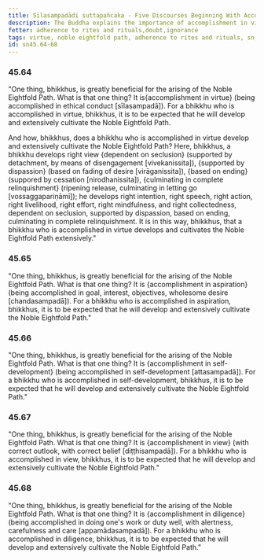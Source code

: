 ```yaml
---
title: Sīlasampadādi suttapañcaka - Five Discourses Beginning With Accomplishment in Virtue
description: The Buddha explains the importance of accomplishment in virtue, aspiration, self-development, view, and diligence in the development and cultivation of the noble eightfold path.
fetter: adherence to rites and rituals,doubt,ignorance
tags: virtue, noble eightfold path, adherence to rites and rituals, sn, sn45-56, sn45, aspiration, self-development, right view, diligence
id: sn45.64-68
---
```


### 45.64

"One thing, bhikkhus, is greatly beneficial for the arising of the Noble Eightfold Path. What is that one thing? It is\{accomplishment in virtue} (being accomplished in ethical conduct [sīlasampadā]). For a bhikkhu who is accomplished in virtue, bhikkhus, it is to be expected that he will develop and extensively cultivate the Noble Eightfold Path.

And how, bhikkhus, does a bhikkhu who is accomplished in virtue develop and extensively cultivate the Noble Eightfold Path? Here, bhikkhus, a bhikkhu develops right view \{dependent on seclusion} (supported by detachment, by means of disengagement [vivekanissita]), \{supported by dispassion} (based on fading of desire [virāganissita]), \{based on ending} (suppored by cessation [nirodhanissita]), \{culminating in complete relinquishment} (ripening release, culminating in letting go [vossaggapariṇāmī]); he develops right intention, right speech, right action, right livelihood, right effort, right mindfulness, and right collectedness, dependent on seclusion, supported by dispassion, based on ending, culminating in complete relinquishment. It is in this way, bhikkhus, that a bhikkhu who is accomplished in virtue develops and cultivates the Noble Eightfold Path extensively."

### 45.65

"One thing, bhikkhus, is greatly beneficial for the arising of the Noble Eightfold Path. What is that one thing? It is \{accomplishment in aspiration} (being accomplished in goal, interest, objectives, wholesome desire [chandasampadā]). For a bhikkhu who is accomplished in aspiration, bhikkhus, it is to be expected that he will develop and extensively cultivate the Noble Eightfold Path."

### 45.66

"One thing, bhikkhus, is greatly beneficial for the arising of the Noble Eightfold Path. What is that one thing? It is \{accomplishment in self-development} (being accomplished in self-development [attasampadā]). For a bhikkhu who is accomplished in self-development, bhikkhus, it is to be expected that he will develop and extensively cultivate the Noble Eightfold Path."

### 45.67

"One thing, bhikkhus, is greatly beneficial for the arising of the Noble Eightfold Path. What is that one thing? It is \{accomplishment in view} (with correct outlook, with correct belief [diṭṭhisampadā]). For a bhikkhu who is accomplished in view, bhikkhus, it is to be expected that he will develop and extensively cultivate the Noble Eightfold Path."

### 45.68

"One thing, bhikkhus, is greatly beneficial for the arising of the Noble Eightfold Path. What is that one thing? It is \{accomplishment in diligence} (being accomplished in doing one's work or duty well, with alertness, carefulness and care [appamādasampadā]). For a bhikkhu who is accomplished in diligence, bhikkhus, it is to be expected that he will develop and extensively cultivate the Noble Eightfold Path."